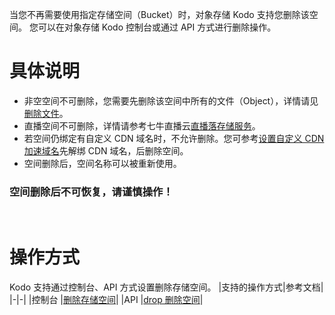 当您不再需要使用指定存储空间（Bucket）时，对象存储 Kodo 支持您删除该空间。
您可以在对象存储 Kodo 控制台或通过 API 方式进行删除操作。
<br>


# **具体说明**
- 非空空间不可删除，您需要先删除该空间中所有的文件（Object），详情请见[删除文件](/kodo/development_guidelines/8571/delete-the-file)。
- 直播空间不可删除，详情请参考七牛直播云[直播落存储服务](https://developer.qiniu.com/pili/1209/live-the-core-function#4)。
- 若空间仍绑定有自定义 CDN 域名时，不允许删除。您可参考[设置自定义 CDN 加速域名](/kodo/development_guidelines/8555/set-the-custom-cdn-to-accelerate-the-domain-name)先解绑 CDN 域名，后删除空间。
- 空间删除后，空间名称可以被重新使用。

### **空间删除后不可恢复，请谨慎操作！**
<br>

# **操作方式**
Kodo 支持通过控制台、API 方式设置删除存储空间。
|支持的操作方式|参考文档|
|-|-|
|控制台	|[删除存储空间](/kodo/development_guidelines/8548/remove-the-storage-space)|
|API	|[drop 删除空间](/kodo/api/1601/drop-bucket)|
